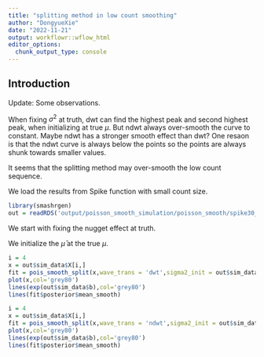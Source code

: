 ```yaml
---
title: "splitting method in low count smoothing"
author: "DongyueXie"
date: "2022-11-21"
output: workflowr::wflow_html
editor_options:
  chunk_output_type: console
---
```


## Introduction

Update: Some observations. 

When fixing $\sigma^2$ at truth, dwt can find the highest peak and second highest peak, when initializing at true $\mu$. But ndwt always over-smooth the curve to constant. Maybe ndwt has a stronger smooth effect than dwt? One resaon is that the ndwt curve is always below the points so the points are always shunk towards smaller values.





It seems that the splitting method may over-smooth the low count sequence.

We load the results from Spike function with small count size.

```r
library(smashrgen)
out = readRDS('output/poisson_smooth_simulation/poisson_smooth/spike30_n_1024_snr_1_count_size_3.rds')
```

We start with fixing the nugget effect at truth.

We initialize the $\bar\mu$ at the true $\mu$.

```r
i = 4
x = out$sim_data$X[i,]
fit = pois_smooth_split(x,wave_trans = 'dwt',sigma2_init = out$sim_data$sigma2,est_sigma2 = F,Emu_init = log(out$sim_data$latentX[i,]),maxiter = 10,plot_updates = T)
plot(x,col='grey80')
lines(exp(out$sim_data$b),col='grey80')
lines(fit$posterior$mean_smooth)
```

```r
i = 4
x = out$sim_data$X[i,]
fit = pois_smooth_split(x,wave_trans = 'ndwt',sigma2_init = out$sim_data$sigma2,est_sigma2 = F,Emu_init = log(out$sim_data$latentX[i,]),maxiter = 10,plot_updates = T)
plot(x,col='grey80')
lines(exp(out$sim_data$b),col='grey80')
lines(fit$posterior$mean_smooth)
```






